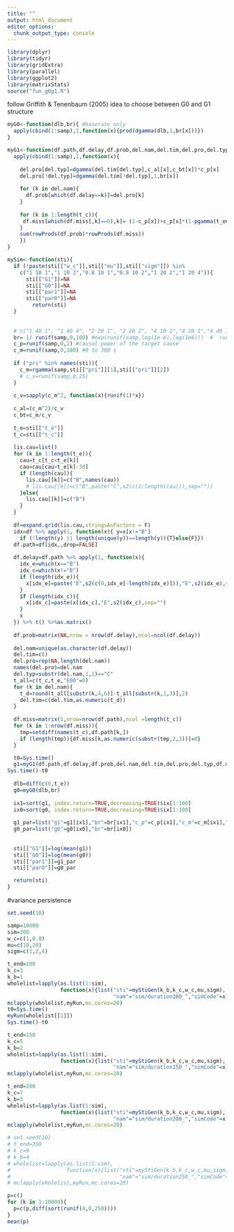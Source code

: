 ```yaml
---
title: ""
output: html_document
editor_options: 
  chunk_output_type: console
---
```


```r
library(dplyr)
library(tidyr)
library(gridExtra)
library(parallel)
library(ggplot2)
library(matrixStats)
source("fun_g0g1.R")
```

follow Griffith & Tenenbaum (2005) idea to choose between G0 and G1 structure
```r
myG0<-function(dlb,br){ #baserate only
  apply(cbind(1:samp),1,function(x){prod(dgamma(dlb,1,br[x]))})
}

myG1<-function(df.path,df.delay,df.prob,del.nam,del.tim,del.pro,del.typ,df.miss,t_c,t_end,br,c_p,c_al,c_bt){ #baserate and cause
  apply(cbind(1:samp),1,function(x){
    
    del.pro[del.typ]=dgamma(del.tim[del.typ],c_al[x],c_bt[x])*c_p[x]
    del.pro[!del.typ]=dgamma(del.tim[!del.typ],1,br[x])
    
    for (k in del.nam){
      df.prob[which(df.delay==k)]=del.pro[k]
    }
    
    for (k in 1:length(t_c)){
     df.miss[which(df.miss[,k]==0),k]= (1-c_p[x])+c_p[x]*(1-pgamma(t_end-t_c[k],c_al[x],c_bt[x]))
    }
    sum(rowProds(df.prob)*rowProds(df.miss))
    })
}
```

```r
mySim<-function(sti){
  if (!paste(sti[["w_c"]],sti[["mu"]],sti[["sigm"]]) %in% 
    c("1 10 1","1 10 2","0.8 10 1","0.8 10 2","1 20 2","1 20 4")){
      sti[["G1"]]=NA
      sti[["G0"]]=NA
      sti[["par1"]]=NA
      sti[["par0"]]=NA
        return(sti)
  }
  
  
  # c("1 40 1", "1 40 4", "2 20 1", "2 20 2", "4 10 1","4 20 1","4 40 1")
  br= 1/ runif(samp,0,100) #exp(runif(samp,log(1e-6),log(1e6)))  #  runif(samp,0,10) #base rate 
  c_p=runif(samp,0,1) #causal power of the target cause
  c_m=runif(samp,0,100) #0 to 300 s 
  
  if ("pri" %in% names(sti)){
    c_m=rgamma(samp,sti[["pri"]][1],sti[["pri"]][2])
    # c_v=runif(samp,0,25)
  }
  
  c_v=sapply(c_m^2, function(x){runif(1)*x})
  
  c_al=(c_m^2)/c_v
  c_bt=c_m/c_v
  
  t_e=sti[["t_e"]]
  t_c=sti[["t_c"]]
  
  lis.cau=list()
  for (k in 1:length(t_e)){
    cau=t_c[t_c<t_e[k]]
    cau=cau[cau>t_e[k]-30]
    if (length(cau)){
      lis.cau[[k]]=c("B",names(cau))
      # lis.cau[[k]]=c("B",paste("C",s2(c(1:length(cau))),sep=""))
    }else{
      lis.cau[[k]]=c("B")
    }
  }
  
  df=expand.grid(lis.cau,stringsAsFactors = F)
  idx=df %>% apply(1, function(x){ y=x[x!="B"]
    if (!length(y) || length(unique(y))==length(y)){T}else{F}})
  df.path=df[idx,,drop=FALSE]
  
  df.delay=df.path %>% apply(1, function(x){
    idx_e=which(x=="B")
    idx_c=which(x!="B")
    if (length(idx_e)){
      x[idx_e]=paste("E",s2(c(0,idx_e[-length(idx_e)])),"E",s2(idx_e),sep="")
    }
    if (length(idx_c)){
      x[idx_c]=paste(x[idx_c],"E",s2(idx_c),sep="")
    }
    x
  }) %>% t() %>%as.matrix()
  
  df.prob=matrix(NA,nrow = nrow(df.delay),ncol=ncol(df.delay))
  
  del.nam=unique(as.character(df.delay))
  del.tim=c()
  del.pro=rep(NA,length(del.nam))
  names(del.pro)=del.nam
  del.typ=substr(del.nam,1,1)=="C"
  t_all=c(t_c,t_e,"E00"=0)
  for (k in del.nam){
    t_d=round(t_all[substr(k,4,6)]-t_all[substr(k,1,3)],2)
    del.tim=c(del.tim,as.numeric(t_d))
  }
  
  df.miss=matrix(1,nrow=nrow(df.path),ncol =length(t_c))
  for (k in 1:nrow(df.miss)){
    tmp=setdiff(names(t_c),df.path[k,])
    if (length(tmp)){df.miss[k,as.numeric(substr(tmp,2,3))]=0}
  }

  t0=Sys.time()
  g1=myG1(df.path,df.delay,df.prob,del.nam,del.tim,del.pro,del.typ,df.miss,t_c,t_end,br,c_p,c_al,c_bt)
Sys.time()-t0
  
  dlb=diff(c(0,t_e))
  g0=myG0(dlb,br)
  
  ix1=sort(g1, index.return=TRUE,decreasing=TRUE)$ix[1:100]
  ix0=sort(g0, index.return=TRUE,decreasing=TRUE)$ix[1:100]
  
  g1_par=list("g1"=g1[ix1],"br"=br[ix1],"c_p"=c_p[ix1],"c_m"=c_m[ix1],"c_v"=c_v[ix1])
  g0_par=list("g0"=g0[ix0],"br"=br[ix0])
  
  
  sti[["G1"]]=log(mean(g1))
  sti[["G0"]]=log(mean(g0))
  sti[["par1"]]=g1_par
  sti[["par0"]]=g0_par

  return(sti)
}
```

#variance persistence
```r
set.seed(10)

samp=10000
sim=200
w_c=c(1,0.8)
mu=c(10,20)
sigm=c(1,2,4)

t_end=100
k_c=3
k_b=1
wholelist=lapply(as.list(1:sim),
                 function(x){list("sti"=myStiGen(k_b,k_c,w_c,mu,sigm),
                                  "nam"="sim/duration100_","simCode"=x)})
mclapply(wholelist,myRun,mc.cores=20)
t0=Sys.time()
myRun(wholelist[[1]])
Sys.time()-t0

t_end=150
k_c=5
k_b=2
wholelist=lapply(as.list(1:sim),
                 function(x){list("sti"=myStiGen(k_b,k_c,w_c,mu,sigm),
                                  "nam"="sim/duration150_","simCode"=x)})
mclapply(wholelist,myRun,mc.cores=20)

t_end=200
k_c=7
k_b=3
wholelist=lapply(as.list(1:sim),
                 function(x){list("sti"=myStiGen(k_b,k_c,w_c,mu,sigm),
                                  "nam"="sim/duration200_","simCode"=x)})
mclapply(wholelist,myRun,mc.cores=20)

# set.seed(10)
# t_end=250
# k_c=9
# k_b=4
# wholelist=lapply(as.list(1:sim),
#                  function(x){list("sti"=myStiGen(k_b,k_c,w_c,mu,sigm),
#                                   "nam"="sim/duration250_","simCode"=x)})
# mclapply(wholelist,myRun,mc.cores=20)
```

```r
p=c()
for (k in 1:10000){
  p=c(p,diff(sort(runif(4,0,250))))
}
mean(p)
```


